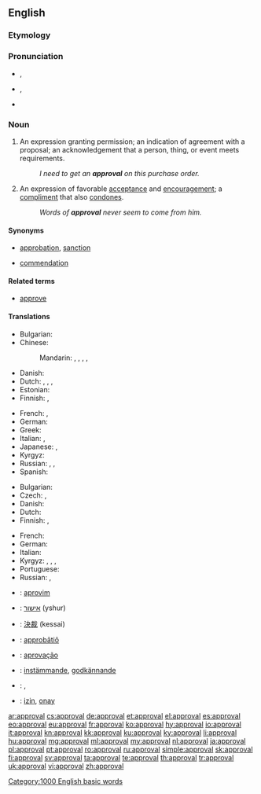 ==English==

===Etymology===
{{suffix|approve|al}}

===Pronunciation===
* {{a|UK}} {{IPA|/əˈpɹuːvəl/}}, {{X-SAMPA|/@"pr\u:v@l/}}
* {{a|US}} {{IPA|/əˈpɹuvəl/}}, {{X-SAMPA|/@"pr\uv@l/}}
* {{audio|en-us-approval.ogg|Audio (US)}}

===Noun===
{{en-noun}}

# An expression granting permission; an indication of agreement with a proposal; an acknowledgement that a person, thing, or event meets requirements.
#: ''I need to get an '''approval''' on this purchase order.''
# An expression of favorable [[acceptance]] and [[encouragement]]; a [[compliment]] that also [[condone]]s.
#: ''Words of '''approval''' never seem to come from him.''

====Synonyms====
* {{sense|expression granting permission or indicating agreement}} [[approbation]], [[sanction]]
* {{sense|expression of favorable acceptance and encouragement}} [[commendation]]

====Related terms====
* [[approve]]

====Translations====
{{trans-top|permission}}
* Bulgarian: {{t+|bg|разрешение}}
* Chinese:
*: Mandarin: {{t|cmn|贊同|sc=Hani}}, {{t|cmn|赞同|tr=zàntóng|sc=Hani}}, {{t|cmn|批准|tr=pīzhǔn|sc=Hani}}, {{t|cmn|贊成|sc=Hani}}, {{t|cmn|赞成|tr=zànchéng|sc=Hani}}
* Danish: {{t-|da|godkendelse|c}}
* Dutch: {{t+|nl|goedkeuring|f}}, {{t+|nl|toestemming|f}}, {{t-|nl|instemming|f}}, {{t-|nl|permissie|f}}
* Estonian: {{t+|et|heakskiitmine}}
* Finnish: {{t-|fi|hyväksyminen}}, {{t-|fi|hyväksyntä}}
{{trans-mid}}
* French: {{t+|fr|agrément|m}}, {{t+|fr|approbation|f}}
* German: {{t+|de|Genehmigung|f}}
* Greek: {{t+|el|έγκριση|f|tr=egkrisi}}
* Italian: {{t+|it|permesso|m}}, {{t+|it|approvazione|f}}
* Japanese: {{t+|ja|賛成|tr=さんせい, sansei|sc=Jpan}}, {{t+|ja|承認|tr=しょうにん, shōnin|sc=Jpan}}
* Kyrgyz: {{t+|ky|уруксат}}
* Russian: {{t+|ru|одобрение|n|tr=odobrénije|sc=Cyrl}}, {{t+|ru|разрешение|n|tr=razrešénije|sc=Cyrl}}, {{t+|ru|утверждение|n|tr=utverždénije|sc=Cyrl}}
* Spanish: {{t-|es|aprobación|f}}
{{trans-bottom}}

{{trans-top|acceptance}}
* Bulgarian: {{t+|bg|съгласие}}
* Czech: {{t-|cs|schválení}}, {{t-|cs|souhlas}}
* Danish: {{t-|da|anerkendelse|c}}
* Dutch: {{t+|nl|goedkeuring|f}}
* Finnish: {{t-|fi|hyväksyminen}}, {{t-|fi|hyväksyntä}}
{{trans-mid}}
* French: {{t+|fr|approbation|f}}
* German: {{t+|de|Zustimmung|f}}
* Italian: {{t+|it|approvazione|f}}
* Kyrgyz: {{t+|ky|жактыруу}}, {{t+|ky|жактыруу}}, {{t+|ky|макулдук берүү}}, {{t+|ky|макулдук берүү}}
* Portuguese: {{t+|pt|aprovação|f}}
* Russian: {{t+|ru|одобрение|n|tr=odobrénije|sc=Cyrl}}, {{t+|ru|согласие|n|tr=soglásije|sc=Cyrl}}
{{trans-bottom}}

{{checktrans-top}}
* {{ttbc|sq}}: [[aprovim]]
* {{ttbc|he}}: [[אישור]] (yshur) {{m}}
* {{ttbc|ja}}: [[決裁]] (kessai)
* {{ttbc|la}}: [[approbatio|approbātiō]] {{f}}
{{trans-mid}}
* {{ttbc|pt}}: [[aprovação]]
* {{ttbc|sv}}: [[instämmande]], [[godkännande]]
* {{ttbc|te}}: {{t+|te|అనుమతి|tr=anumati}}, {{t+|te|సమ్మతి|tr=sammati}}
* {{ttbc|tr}}: [[izin]], [[onay]]
{{trans-bottom}}

[[Category:1000 English basic words]]

[[ar:approval]]
[[cs:approval]]
[[de:approval]]
[[et:approval]]
[[el:approval]]
[[es:approval]]
[[eo:approval]]
[[eu:approval]]
[[fr:approval]]
[[ko:approval]]
[[hy:approval]]
[[io:approval]]
[[it:approval]]
[[kn:approval]]
[[kk:approval]]
[[ku:approval]]
[[ky:approval]]
[[li:approval]]
[[hu:approval]]
[[mg:approval]]
[[ml:approval]]
[[my:approval]]
[[nl:approval]]
[[ja:approval]]
[[pl:approval]]
[[pt:approval]]
[[ro:approval]]
[[ru:approval]]
[[simple:approval]]
[[sk:approval]]
[[fi:approval]]
[[sv:approval]]
[[ta:approval]]
[[te:approval]]
[[th:approval]]
[[tr:approval]]
[[uk:approval]]
[[vi:approval]]
[[zh:approval]]